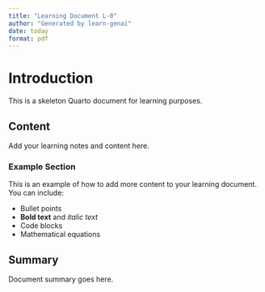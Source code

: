 ```yaml
---
title: "Learning Document L-0"
author: "Generated by learn-genai"
date: today
format: pdf
---
```


# Introduction

This is a skeleton Quarto document for learning purposes.

## Content

Add your learning notes and content here.

### Example Section

This is an example of how to add more content to your learning document. You can include:

- Bullet points
- **Bold text** and *italic text*
- Code blocks
- Mathematical equations

## Summary

Document summary goes here.